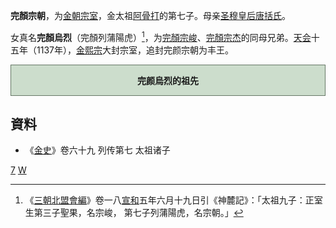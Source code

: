 '''完顏宗朝'''，为[[金朝|金朝]][[宗室|宗室]]，金太祖[[阿骨打|阿骨打]]的第七子。母亲[[聖穆皇后_(金太祖)|圣穆皇后唐括氏]]。

女真名'''完顏烏烈'''（完顏列蒲陽虎）<ref>《[[三朝北盟會編|三朝北盟會編]]》卷一八[[宣和_(北宋)|宣和]]五年六月十九日引《神麓記》：「太祖九子：正室生第三子聖果，名宗峻{{注解|乃[[金熙宗|亶]]父}}， 第七子列蒲陽虎，名宗朝。」</ref>，为[[完顏宗峻|完顏宗峻]]、[[完顏宗杰|完顏宗杰]]的同母兄弟。[[天会_(金)|天会]]十五年（1137年），[[金熙宗|金熙宗]]大封宗室，追封完颜宗朝为丰王。
<div style="clear: both; width: 100%; padding: 0; text-align: left; border: none;" class="NavFrame">
<div style="background: #ccddcc; text-align: center; border: 1px solid #667766" class="NavHead">'''完颜烏烈的祖先'''
</div>
<div class="NavContent" style="display:none;">
{{ahnentafel-compact5|align=center
|style=font-size: 90%; line-height: 110%;
|border=1
|boxstyle=padding-top: 0; padding-bottom: 0;
|boxstyle_1=background-color: #fcc;
|boxstyle_2=background-color: #fb9;
|boxstyle_3=background-color: #ffc;
|boxstyle_4=background-color: #bfc;
|boxstyle_5=background-color: #9fe;
|1= '''完颜烏烈'''
|2= '''父亲:'''<br />金太祖[[完颜阿骨打|完颜阿骨打]]
|3= '''母亲:'''<br />[[聖穆皇后_(金太祖)|圣穆皇后唐括氏]]
|4= '''祖父:'''<br />追尊[[世祖|世祖]][[劾里鉢|劾里鉢]]
|5= '''祖母:'''<br />[[翼簡皇后|拿懶氏]]
|6= 
|7= 
|8= 追尊[[景祖|景祖]][[烏骨廼|烏骨廼]]
|9= [[唐括多保真|唐括多保真]]
|10= 
|11= 
|12= 
|13= 
|14= 
|15= 
|16= 追尊[[昭祖|昭祖]][[完颜石鲁|完颜石鲁]]
|17= [[徒单乌古论都葛|徒单乌古论都葛]]
}}
</div></div>

== 資料 ==
*《[[金史|金史]]》卷六十九 列传第七 太祖诸子
<references/>

[[Category:金太祖皇子|7]]
[[Category:完颜氏|W]]